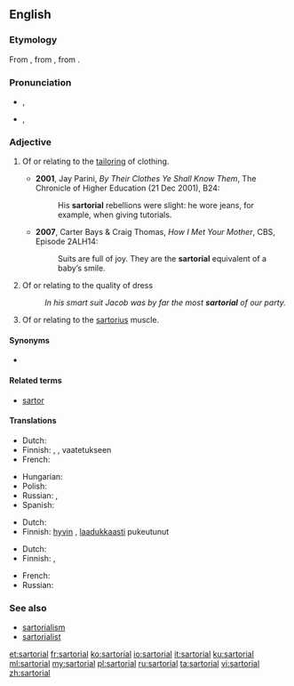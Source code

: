==English==
{{was wotd|2009|November|30}}
===Etymology===
From {{etyl|NL.|en}} {{term|sartorius||pertaining to a tailor|lang=la}}, from {{etyl|LL.|en}} {{term|sartor||tailor|la}}, from {{etyl|la|en}} {{term|sarcire||to patch, mend|lang=la}}.

===Pronunciation===
* {{a|UK}} {{IPA|/sɑːˈtɔː.ɹi.əl/}}, {{X-SAMPA|/sA:tO:.r\i.@l/}}
* {{a|US}} {{IPA|/sɑɹˈtɔɹ.i.əl/}}, {{X-SAMPA|/sAr\"tOr\.i.@l/}}

===Adjective===
{{en-adj|more}}

# {{context|not comparable|lang=en}} Of or relating to the [[tailor]]ing of clothing.
#* '''2001''', Jay Parini, ''By Their Clothes Ye Shall Know Them'', The Chronicle of Higher Education (21 Dec 2001), B24:
#*: His '''sartorial''' rebellions were slight: he wore jeans, for example, when giving tutorials.
#* '''2007''', Carter Bays & Craig Thomas, ''How I Met Your Mother'', CBS, Episode 2ALH14:
#*: Suits are full of joy. They are the '''sartorial''' equivalent of a baby’s smile.
#{{senseid|en|quality of dress}} Of or relating to the quality of dress
#: ''In his smart suit Jacob was by far the most '''sartorial''' of our party.''
# {{context|anatomy|lang=en}} Of or relating to the [[sartorius]] muscle.

====Synonyms====
* {{sense|pertaining to clothing}} {{l|en|vestiary}}

====Related terms====
* [[sartor]]

====Translations====
{{trans-top|of or relating to tailoring or clothing}}
* Dutch: {{t+|nl|kleermakers|alt=kleermakers-}}
* Finnish: {{t|fi|pukeutuminen|alt=pukeutumis-}}, {{t+|fi|vaatetus|alt=vaatetukseen}} {{t|fi|liittyvä}}, vaatetukseen {{t|fi|kohdistuva}}
* French: {{t+|fr|vestimentaire}}
{{trans-mid}}
* Hungarian: {{t|hu|szabászati}}
* Polish: {{t+|pl|krawiecki}}
* Russian: {{t+|ru|портновский|tr=portnóvskij}}, {{t+|ru|портняжный|tr=portnjážnyi}}
* Spanish: {{t|es|sartorial}}
{{trans-bottom}}

{{trans-top|of or relating to quality of dress}}
* Dutch: {{t+|nl|vestimentaire}}
* Finnish: [[hyvin#Finnish|hyvin]] {{t|fi|pukeutunut}}, [[laadukkaasti#Finnish|laadukkaasti]] pukeutunut
{{trans-mid}}
{{trans-bottom}}

{{trans-top|anatomy: of sartorius}}
* Dutch: {{t|nl|kleermakerspier|alt=betreffende de kleermakerspier}}
* Finnish: {{t|fi|räätälinlihas|alt=räätälinlihas-}}, {{t|fi|räätälinlihas|alt=räätälinlihakseen}} {{t|fi|liittyvä}}
{{trans-mid}}
* French: {{t|fr|muscle couturier|alt=concernant le muscle couturier}}
* Russian: {{t+|ru|портняжный}}
{{trans-bottom}}

===See also===
* [[sartorialism]]
* [[sartorialist]]

[[et:sartorial]]
[[fr:sartorial]]
[[ko:sartorial]]
[[io:sartorial]]
[[it:sartorial]]
[[ku:sartorial]]
[[ml:sartorial]]
[[my:sartorial]]
[[pl:sartorial]]
[[ru:sartorial]]
[[ta:sartorial]]
[[vi:sartorial]]
[[zh:sartorial]]